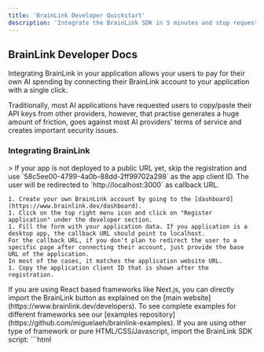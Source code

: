 ```yaml
---
title: 'BrainLink Developer Quickstart'
description: 'Integrate the BrainLink SDK in 5 minutes and stop requesting AI API keys to your users'
---
```


## BrainLink Developer Docs

Integrating BrainLink in your application allows your users to pay for their own AI spending by connecting their BrainLink account
to your application with a single click.

Traditionally, most AI applications have requested users to copy/paste their API keys from other providers, however, that
practise generates a huge amount of friction, goes against most AI providers' terms of service and creates important security issues.

### Integrating BrainLink

<AccordionGroup>
  <Accordion icon="github" title="Register your application with BrainLink">
    > If your app is not deployed to a public URL yet, skip the registration and use `58c5ee00-4799-4a0b-88dd-2ff99702a298` as the app client ID. The user will be redirected to `http://localhost:3000` as callback URL.

    1. Create your own BrainLink account by going to the [dashboard](https://www.brainlink.dev/dashboard).
    1. Click on the top right menu icon and click on "Register application" under the developer section.
    1. Fill the form with your application data. If you application is a desktop app, the callback URL should point to localhost.
    For the callback URL, if you don't plan to redirect the user to a specific page after connecting their account, just provide the base URL of the application.
    In most of the cases, it matches the application website URL.
    1. Copy the application client ID that is shown after the registration.
  </Accordion>
  <Accordion icon="rectangle-terminal" title="For React based frameworks like Next.js">
    If you are using React based frameworks like Next.js, you can directly import the BrainLink button as explained on the [main website](https://www.brainlink.dev/developers).
    To see complete examples for different frameworks see our [examples repository](https://github.com/miguelaeh/brainlink-examples).
  </Accordion>
  <Accordion icon="rectangle-terminal" title="For the rest">
    If you are using other type of framework or pure HTML/CSS/Javascript, import the BrainLink SDK script:
    ```html
    <Script type="module" src="https://unpkg.com/@brainlink/spa-sdk/dist/index.js" crossOrigin="anonymous" />
    ```

    Then, create a button and set as the `on-click` attribute the `BrainLink.startCodeExchange(appClientId, appCallbackUrl);` method.
    The application client ID must be the one you generated in the previous step and the callback URL is optional. You just need to provide a callback URL if you want
    the user to be redirected to a different page after connecting his BrainLink account, otherwise, it will remain on the same page.
  </Accordion>
</AccordionGroup>

And that's all! Now your users will pay for the inference they consume by connecting their BrainLink account with your application in one click, so you don't have
to request them API keys.

### Running inference

BrainLink's API is fully OpenAI compatible, so you can directly use the OpenAI SDK or any other compatible one, just change the `baseURL` to `https://www.brainlink.dev/api/v1`.

For example:

```javascript
if (BrainLink.isConnected()) {
    const userAccessToken = await BrainLink.getUserToken();
    const openai = new OpenAI({
        baseURL: "https://www.brainlink.dev/api/v1",
        apiKey: userAccessToken,
        // Required to use the OpenAI SDK in the browser.
        // Since your app is securely using the user's access token via BrainLink, it's totally safe to use the SDK on the browser.
        dangerouslyAllowBrowser: true,
    });
}

const completion = await openai?.chat.completions.create({
    model: "google/gemini-2.0-flash-lite-preview-02-05:free",
    messages: messages,
});
```

## Shortcuts

<CardGroup>

<Card title="BrainLink dashboard" icon="file" href="https://www.brainlink.dev/dashboard">
  Go to the Brainlink Dashboard
</Card>

<Card
  title="Live demo"
  icon="square-code"
  href="https://demo.brainlink.dev/"
>
  Check out the BrainLink user experience in our live demo
</Card>

</CardGroup>
